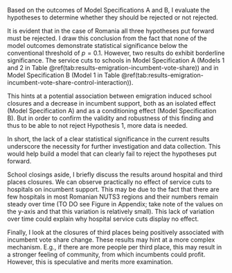 
<!-- Do emigration induced service cuts effect incumbent vote share in Romania?: Hypotheses acceptance or rejection -->
Based on the outcomes of Model Specifications A and B, I evaluate the hypotheses to determine whether they should be rejected or not rejected.

It is evident that in the case of Romania all three hypotheses put forward must be rejected. I draw this conclusion from the fact that none of the model outcomes demonstrate statistical significance below the conventional threshold of $p = 0.1$. However, two results do exhibit borderline significance. The service cuts to schools in Model Specification A (Models 1 and 2 in Table \@ref(tab:results-emigration-incumbent-vote-share)) and in Model Specification B (Model 1 in Table \@ref(tab:results-emigration-incumbent-vote-share-control-interaction)).

This hints at a potential association between emigration induced school closures and a decrease in incumbent support, both as an isolated effect (Model Specification A) and as a conditioning effect (Model Specification B). But in order to confirm the validity and robustness of this finding and thus to be able to not reject Hypothesis 1, more data is needed.

In short, the lack of a clear statistical significance in the current results underscore the necessity for further investigation and data collection. This would help build a model that can clearly fail to reject the hypotheses put forward.

<!-- Discussion of further results -->
School closings aside, I briefly discuss the results around hospital and third places closures. We can observe practically no effect of service cuts to hospitals on incumbent support. This may be due to the fact that there are few hospitals in most Romanian NUTS3 regions and their numbers remain steady over time (TO DO see Figure in Appendix; take note of the values on the y-axis and that this variation is relatively small). This lack of variation over time could explain why hospital service cuts display no effect.

Finally, I look at the closures of third places being positively associated with incumbent vote share change. These results may hint at a more complex mechanism. E.g., if there are more people per third place, this may result in a stronger feeling of community, from which incumbents could profit. However, this is speculative and merits more examination.
